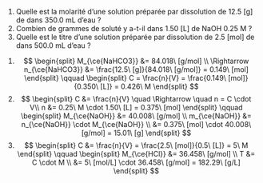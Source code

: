 ::: {.Exercise data-latex=""}

1. Quelle est la molarité d'une solution préparée par dissolution de 12.5 [g] de \ce{NaHCO3} dans 350.0 mL d'eau ?
\vspace{\stretch{1}}
2. Combien de grammes de soluté y a-t-il dans 1.50 [L] de NaOH 0.25 M ?
\vspace{\stretch{1}}
3. Quelle est le titre d'une solution préparée par dissolution de 2.5 [mol] de \ce{HCl} dans 500.0 mL d'eau ?
\vspace{\stretch{1}}

:::

::: {.Answer data-latex=""}

1. $$
\begin{split}
	M_{\ce{NaHCO3}} &= 84.018\ [g/mol] \\
	\Rightarrow n_{\ce{NaHCO3}} &= \frac{12.5\ [g]}{84.018\ [g/mol]} = 0.149\ [mol]
\end{split}
\qquad
\begin{split}
	C = \frac{n}{V} = \frac{0.149\ [mol]}{0.350\ [L]} = 0.426\ M
\end{split}
$$
2. $$
\begin{split}
	C &= \frac{n}{V} \quad \Rightarrow \quad n = C \cdot V\\
	n &= 0.25\ M \cdot 1.50\ [L] = 0.375\ [mol]
\end{split}
\qquad
\begin{split}
	M_{\ce{NaOH}} &= 40.008\ [g/mol] \\
	m_{\ce{NaOH}} &= n_{\ce{NaOH}} \cdot M_{\ce{NaOH}} \\
	&= 0.375\ [mol] \cdot 40.008\ [g/mol] = 15.01\ [g]
\end{split}
$$
3. $$
\begin{split}
	C &= \frac{n}{V} = \frac{2.5\ [mol]}{0.5\ [L]} = 5\ M
\end{split}
\qquad
\begin{split}
	M_{\ce{HCl}} &= 36.458\ [g/mol] \\
	T &= C \cdot M \\
	&= 5\ [mol/L] \cdot 36.458\ [g/mol] = 182.29\ [g/L]
\end{split}
$$
:::
